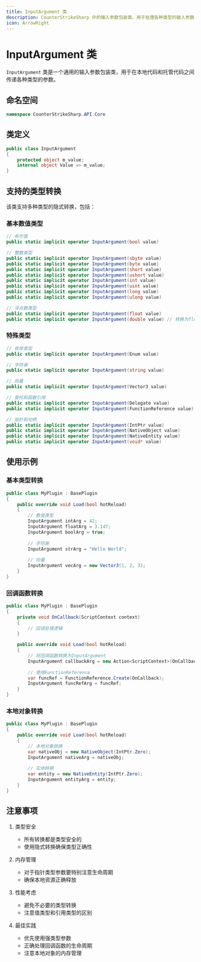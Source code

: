 ```yaml
---
title: InputArgument 类
description: CounterStrikeSharp 中的输入参数包装类，用于处理各种类型的输入参数
icon: ArrowRight
---
```


# InputArgument 类

`InputArgument` 类是一个通用的输入参数包装类，用于在本地代码和托管代码之间传递各种类型的参数。

## 命名空间

```csharp
namespace CounterStrikeSharp.API.Core
```

## 类定义

```csharp
public class InputArgument
{
    protected object m_value;
    internal object Value => m_value;
}
```

## 支持的类型转换

该类支持多种类型的隐式转换，包括：

### 基本数值类型
```csharp
// 布尔值
public static implicit operator InputArgument(bool value)

// 整数类型
public static implicit operator InputArgument(sbyte value)
public static implicit operator InputArgument(byte value)
public static implicit operator InputArgument(short value)
public static implicit operator InputArgument(ushort value)
public static implicit operator InputArgument(int value)
public static implicit operator InputArgument(uint value)
public static implicit operator InputArgument(long value)
public static implicit operator InputArgument(ulong value)

// 浮点数类型
public static implicit operator InputArgument(float value)
public static implicit operator InputArgument(double value) // 转换为float
```

### 特殊类型
```csharp
// 枚举类型
public static implicit operator InputArgument(Enum value)

// 字符串
public static implicit operator InputArgument(string value)

// 向量
public static implicit operator InputArgument(Vector3 value)

// 委托和函数引用
public static implicit operator InputArgument(Delegate value)
public static implicit operator InputArgument(FunctionReference value)

// 指针和句柄
public static implicit operator InputArgument(IntPtr value)
public static implicit operator InputArgument(NativeObject value)
public static implicit operator InputArgument(NativeEntity value)
public static implicit operator InputArgument(void* value)
```

## 使用示例

### 基本类型转换

```csharp
public class MyPlugin : BasePlugin
{
    public override void Load(bool hotReload)
    {
        // 数值类型
        InputArgument intArg = 42;
        InputArgument floatArg = 3.14f;
        InputArgument boolArg = true;
        
        // 字符串
        InputArgument strArg = "Hello World";
        
        // 向量
        InputArgument vecArg = new Vector3(1, 2, 3);
    }
}
```

### 回调函数转换

```csharp
public class MyPlugin : BasePlugin
{
    private void OnCallback(ScriptContext context)
    {
        // 回调处理逻辑
    }

    public override void Load(bool hotReload)
    {
        // 将回调函数转换为InputArgument
        InputArgument callbackArg = new Action<ScriptContext>(OnCallback);
        
        // 使用FunctionReference
        var funcRef = FunctionReference.Create(OnCallback);
        InputArgument funcRefArg = funcRef;
    }
}
```

### 本地对象转换

```csharp
public class MyPlugin : BasePlugin
{
    public override void Load(bool hotReload)
    {
        // 本地对象转换
        var nativeObj = new NativeObject(IntPtr.Zero);
        InputArgument nativeArg = nativeObj;
        
        // 实体转换
        var entity = new NativeEntity(IntPtr.Zero);
        InputArgument entityArg = entity;
    }
}
```

## 注意事项

1. 类型安全
   - 所有转换都是类型安全的
   - 使用隐式转换确保类型正确性

2. 内存管理
   - 对于指针类型参数要特别注意生命周期
   - 确保本地资源正确释放

3. 性能考虑
   - 避免不必要的类型转换
   - 注意值类型和引用类型的区别

4. 最佳实践
   - 优先使用强类型参数
   - 正确处理回调函数的生命周期
   - 注意本地对象的内存管理 